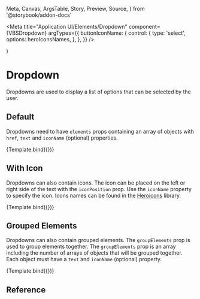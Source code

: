   Meta,
  Canvas,
  ArgsTable,
  Story,
  Preview,
  Source,
} from '@storybook/addon-docs'

<Meta
  title="Application UI/Elements/Dropdown"
  component={VBSDropdown}
  argTypes={{
    buttonIconName: {
      control: {
        type: 'select',
        options: heroIconsNames,
      },
    },
  }}
/>

  <div
    style={{ minHeight: '280px' }}
    className="bg-slate-100 flex justify-center"
  >
    <VBSDropdown {...args} />
  </div>
)

# Dropdown

Dropdowns are used to display a list of options that can be selected by the user.

## Default

Dropdowns need to have `elements` props containing an array of objects with `href`, `text` and `iconName` (optional) properties.

<Canvas>
  <Story
    name="Default"
    args={{
      elements: [{ text: 'Link 1' }, { text: 'Link 2' }, { text: 'Link 3' }],
      buttonText: 'Dropdown',
    }}
  >
    {Template.bind({})}
  </Story>
</Canvas>

## With Icon

Dropdowns can also contain icons. The icon can be placed on the left or right side of the text with the `iconPosition` prop. Use the `iconName` property to specify the icon. Icons names can be found in the [Heroicons](https://heroicons.com/) library.

<Canvas>
  <Story
    name="With Icon"
    args={{
      elements: [
        { text: 'Link 1', iconName: 'academic-cap' },
        { text: 'Link 2', iconName: 'adjustments-vertical' },
        { text: 'Link 3', iconName: 'arrow-up-tray' },
      ],
      buttonText: 'Dropdown',
    }}
  >
    {Template.bind({})}
  </Story>
</Canvas>

## Grouped Elements

Dropdowns can also contain grouped elements. The `groupElements` prop is used to group elements together. The `groupElements` prop is an array including the number of arrays of objects that will be grouped together. Each object must have a `text` and `iconName` (optional) property.

<Canvas>
  <Story
    name="Grouped Elements"
    args={{
      groupElements: [
        [
          { text: 'Link 1', iconName: 'academic-cap' },
          { text: 'Link 2', iconName: 'adjustments-vertical' },
          { text: 'Link 3', iconName: 'arrow-up-tray' },
        ],
        [
          { text: 'Link 1', iconName: 'arrow-trending-down' },
          { text: 'Link 2', iconName: 'arrows-right-left' },
        ],
      ],
      buttonText: 'Dropdown',
    }}
  >
    {Template.bind({})}
  </Story>
</Canvas>

## Reference

<ArgsTable of={VBSDropdown} />
